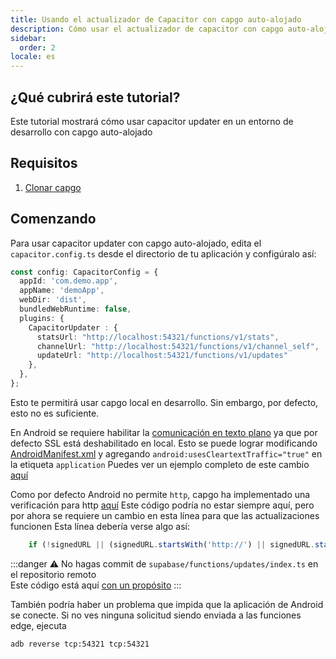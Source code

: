 ```yaml
---
title: Usando el actualizador de Capacitor con capgo auto-alojado
description: Cómo usar el actualizador de capacitor con capgo auto-alojado
sidebar:
  order: 2
locale: es
---
```


## ¿Qué cubrirá este tutorial?

Este tutorial mostrará cómo usar capacitor updater en un entorno de desarrollo con capgo auto-alojado

## Requisitos

1. [Clonar capgo](https://githubcom/Cap-go/capgo/)

## Comenzando

Para usar capacitor updater con capgo auto-alojado, edita el `capacitor.config.ts` desde el directorio de tu aplicación y configúralo así:

```ts
const config: CapacitorConfig = {
  appId: 'com.demo.app',
  appName: 'demoApp',
  webDir: 'dist',
  bundledWebRuntime: false,
  plugins: {
    CapacitorUpdater : {
      statsUrl: "http://localhost:54321/functions/v1/stats",
      channelUrl: "http://localhost:54321/functions/v1/channel_self",
      updateUrl: "http://localhost:54321/functions/v1/updates"
    },
  },
};
```

Esto te permitirá usar capgo local en desarrollo. Sin embargo, por defecto, esto no es suficiente.

En Android se requiere habilitar la [comunicación en texto plano](https://developer.android.com/topic/security/risks/cleartext/) ya que por defecto SSL está deshabilitado en local.
Esto se puede lograr modificando [AndroidManifest.xml](https://github.com/Cap-go/capacitor-updater/blob/main/android/src/main/AndroidManifest.xml/) y agregando `android:usesCleartextTraffic="true"` en la etiqueta `application`
Puedes ver un ejemplo completo de este cambio [aquí](https://gist.github.com/WcaleNieWolny/061a015acdebe35eaf3afd7030797701/)

Como por defecto Android no permite `http`, capgo ha implementado una verificación para http [aquí](https://github.com/Cap-go/capgo/blob/4cce6c0707d745faa2afbab643e636bad927c602/supabase/functions/updates/index.ts/#L396)
Este código podría no estar siempre aquí, pero por ahora se requiere un cambio en esta línea para que las actualizaciones funcionen
Esta línea debería verse algo así:
```ts
    if (!signedURL || (signedURL.startsWith('http://') || signedURL.startsWith('https://'))) {
```

:::danger
⚠️ No hagas commit de `supabase/functions/updates/index.ts` en el repositorio remoto\
Este código está aquí [con un propósito](https://github.com/Cap-go/capacitor-updater/issues/37/#issuecomment-1684916354)
:::

También podría haber un problema que impida que la aplicación de Android se conecte. Si no ves ninguna solicitud siendo enviada a las funciones edge, ejecuta
```bash
adb reverse tcp:54321 tcp:54321
```